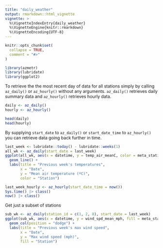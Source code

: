```yaml
---
title: "daily_weather"
output: rmarkdown::html_vignette
vignette: >
  %\VignetteIndexEntry{daily_weather}
  %\VignetteEngine{knitr::rmarkdown}
  %\VignetteEncoding{UTF-8}
---
```


```r
knitr::opts_chunk$set(
  collapse = TRUE,
  comment = "#>"
)
```

```r
library(azmetr)
library(lubridate)
library(ggplot2)
```

To retrieve the the most recent day of data for all stations simply by calling `az_daily()` or `az_hourly()` without any arguments.  `az_daily()` retrieves daily summary data and `az_hourly()` retrieves hourly data.

```r
daily <- az_daily()
hourly <- az_hourly()

head(daily)
head(hourly)
```

By supplying `start_date` to `az_daily()` or `start_date_time` to `az_hourly()` you can retrieve data going back further in time.

```r
last_week <- lubridate::today() - lubridate::weeks(1)
all_wk <- az_daily(start_date = last_week)
ggplot(all_wk, aes(x = datetime, y = temp_air_meanC, color = meta_station_name)) +
  geom_line() +
  labs(title = "Previous week's temperatures",
       x = "Date",
       y = "Mean air temperature (ºC)",
       color = "Station")
```



```r
last_week_hourly <- az_hourly(start_date_time = now())
Sys.time() |> class()
now() |> class()
```


Get just a subset of stations

```r
sub_wk <- az_daily(station_id = c(1, 2, 8), start_date = last_week)
ggplot(sub_wk, aes(x = datetime, y = wind_spd_mean_mph, fill = meta_station_name)) +
  geom_col(position = "dodge") +
  labs(title = "Previous week's max wind speed",
       x = "Date",
       y = "Max wind speed (mph)",
       fill = "Station")
```

